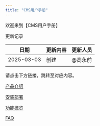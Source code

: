 ```yaml
---
title: "CMS用户手册"
---
```


欢迎来到【CMS用户手册】

更新记录

| **日期**     | **更新内容** | **更新人员** |
| ---------- | ---- | ---- |
| 2025-03-03 | 创建   | @高永前 |
|            |      |      |

请点击下方链接，跳转至对应内容。

[产品介绍](https://alidocs.dingtalk.com/i/nodes/m9bN7RYPWdlqZz2nCg3kOxONWZd1wyK0?utm_scene=team_space)

[安装部署](https://alidocs.dingtalk.com/i/nodes/93NwLYZXWyg7e1MOfjYNLALLJkyEqBQm?utm_scene=team_space)

[功能概览](https://alidocs.dingtalk.com/i/nodes/2Amq4vjg89glz73mfjMmEY6AV3kdP0wQ?utm_scene=team_space)

[FAQ](https://alidocs.dingtalk.com/i/nodes/P7QG4Yx2Jp7r51yRf5kQPXpmV9dEq3XD?utm_scene=team_space)
